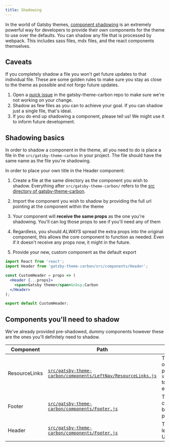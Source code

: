 ```yaml
---
title: Shadowing
---
```


<PageDescription>

In the world of Gatsby themes, [component shadowing](https://www.gatsbyjs.org/blog/2019-04-29-component-shadowing/) is an extremely powerful way for developers to provide their _own_ components for the theme to use over the defaults. You can shadow any file that is processed by webpack. This includes sass files, mdx files, and the react components themselves.

</PageDescription>

## Caveats

If you completely shadow a file you won't get future updates to that individual file. These are some golden rules to make sure you stay as close to the theme as possible and not forgo future updates.

1. Open a [quick issue](https://github.com/carbon-design-system/gatsby-theme-carbon/issues/new) in the gatsby-theme-carbon repo to make sure we're not working on your change.
1. Shadow as few files as you can to achieve your goal. If you can shadow just a single file, that's ideal.
1. If you do end up shadowing a component, please tell us! We might use it to inform future development.

## Shadowing basics

In order to shadow a component in the theme, all you need to do is place a file in the `src/gatsby-theme-carbon` in your project. The file should have the same name as the file you're shadowing.

In order to place your own title in the Header component:

1. Create a file at the same directory as the component you wish to shadow. Everything after `src/gatsby-theme-carbon/`
   refers to the [src directory of gatsby-theme-carbon](https://github.com/carbon-design-system/gatsby-theme-carbon/tree/master/packages/gatsby-theme-carbon/src).

1. Import the component you wish to shadow by providing the full url pointing at the component within the theme

1. Your component will **receive the same props** as the one you're shadowing. You'll can log those props to see if you'll need any of them

1. Regardless, you should _ALWAYS_ spread the extra props into the original component, this allows the core component to function as needed. Even if it doesn't receive any props now, it might in the future.

1. Provide your new, custom component as the default export

```jsx
import React from 'react';
import Header from 'gatsby-theme-carbon/src/components/Header';

const CustomHeader = props => (
  <Header {...props}>
    <span>Gatsby theme</span>&nbsp;Carbon
  </Header>
);

export default CustomHeader;
```

## Components you'll need to shadow

We've already provided pre-shadowed, dummy components however these are the ones you'll definitely need to shadow.

| Component     | Path                                                                                                                                                                                                                  | Description                                                                        |
| ------------- | --------------------------------------------------------------------------------------------------------------------------------------------------------------------------------------------------------------------- | ---------------------------------------------------------------------------------- |
| ResourceLinks | [`src/gatsby-theme-carbon/components/LeftNav/ResourceLinks.js`](https://github.com/carbon-design-system/gatsby-theme-carbon/blob/master/packages/example/src/gatsby-theme-carbon/components/LeftNav/ResourceLinks.js) | The bottom links on the SideNav, pass `shouldOpenNewTabs` to open links externally |
| Footer        | [`src/gatsby-theme-carbon/components/Footer.js`](https://github.com/carbon-design-system/gatsby-theme-carbon/blob/master/packages/example/src/gatsby-theme-carbon/components/Footer.js)                               | The links and content at the bottom of each page                                   |
| Header        | [`src/gatsby-theme-carbon/components/Footer.js`](https://github.com/carbon-design-system/gatsby-theme-carbon/blob/master/packages/example/src/gatsby-theme-carbon/components/Header.js)                               | The text in the top left corner of the UI Shell                                    |
